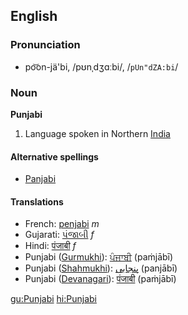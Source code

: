 ==English==
===Pronunciation===
*po͝on-jä'bi, /pʊnˌdʒɑːbi/, /<tt>pUn"dZA:bi</tt>/

===Noun===
'''Punjabi'''

# Language spoken in Northern [[India]]

====Alternative spellings====
*[[Panjabi]]

====Translations====
*French: [[penjabi]] ''m''
*Gujarati: [[પંજાબી]] ''f''
*Hindi: [[पंजाबी]] ''f''
*Punjabi ([[Gurmukhi]]): [[ਪੰਜਾਬੀ]] (paṁjābī) 
*Punjabi ([[Shahmukhi]]): [[پنجابی]] (panjābī)
*Punjabi ([[Devanagari]]): [[पंजाबी]] (paṁjābī)

[[gu:Punjabi]]
[[hi:Punjabi]]